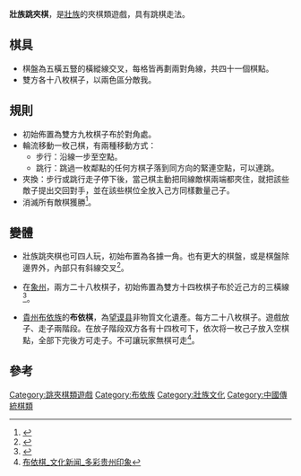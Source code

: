 '''壯族跳夾棋'''，是[[壯族|壯族]]的夾棋類遊戲，具有跳棋走法。

==棋具==

*棋盤為五橫五豎的橫縱線交叉，每格皆再劃兩對角線，共四十一個棋點。
*雙方各十八枚棋子，以兩色區分敵我。

==規則==

*初始佈置為雙方九枚棋子布於對角處。
*輪流移動一枚己棋，有兩種移動方式：
**步行：沿線一步至空點。
**跳行：跳過一枚鄰點的任何方棋子落到同方向的緊連空點，可以連跳。
*夾換：步行或跳行走子停下後，當己棋主動把同線敵棋兩端都夾住，就把該些敵子提出交回對手，並在該些棋位全放入己方同樣數量己子。
*消滅所有敵棋獲勝<ref>{{Cite web |url=http://www.cnki.com.cn/Article/CJFDTOTAL-XNBM201102026.htm |title=李虎：〈壮族传统棋游戏及其社会文化功能——以桂西壮乡伏台屯为例〉, 《西南边疆民族研究》, 2011年02期 |access-date=2012-02-22 |archive-date=2015-07-24 |archive-url=https://web.archive.org/web/20150724211336/http://www.cnki.com.cn/Article/CJFDTOTAL-XNBM201102026.htm }}</ref>。

==變體==

*壯族跳夾棋也可四人玩，初始布置為各據一角。也有更大的棋盤，或是棋盤除邊界外，內部只有斜線交叉<ref name="壮泰民族传统文化比较研究">{{cite book |author=覃聖敏 |title=《壮泰民族传统文化比较研究》 |date=2003|publisher=广西人民出版社 |location=中國 |language=zh-hans |isbn=9787219049150 }}</ref>。

*在[[象州|象州]]，兩方二十八枚棋子，初始佈置為雙方十四枚棋子布於近己方的三橫線<ref>{{Cite web |url=http://www.gxdqw.com/bin/mse.exe?seachword=&K=c&A=47&rec=545&run=13 |title=《象州县志》 第二十四篇 民族 宗教 第二章 民 俗 |access-date=2013-04-17 |archive-date=2016-03-05 |archive-url=https://web.archive.org/web/20160305005834/http://www.gxdqw.com/bin/mse.exe?seachword=&K=c&A=47&rec=545&run=13 }}</ref>。

*[[貴州|貴州]][[布依族|布依族]]的'''布依棋'''，為[[望谟县|望谟县]]非物質文化遺產。每方二十八枚棋子。遊戲放子、走子兩階段。在放子階段双方各有十四枚可下，依次将一枚己子放入空棋點，全部下完後方可走子。不可讓玩家無棋可走<ref>[http://news.yxgz.cn/culture/2010/0108/432623.html 布依棋_文化新闻_多彩贵州印象]{{dead link|date=2017年12月 |bot=InternetArchiveBot |fix-attempted=yes }}</ref>。

==參考==
<div class="references-small">
<references/>
</div>

[[Category:跳夾棋類遊戲|Category:跳夾棋類遊戲]]
[[Category:布依族|Category:布依族]]
[[Category:壯族文化|Category:壯族文化]]
[[Category:中國傳統棋類|Category:中國傳統棋類]]